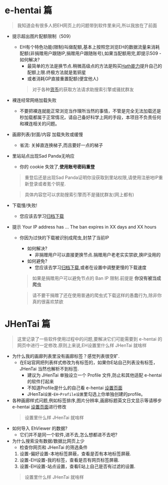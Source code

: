# e-hentai 篇

> 我知道会有很多人把EH网页上的问题带到软件里来问,所以我放在了前面
- 提示超出图片配额限制（509）
  - EH有个特色功能(限制)叫做配额,基本上按照您浏览EH的数据流量来消耗配额(非捐赠用户跟随IP,捐赠用户跟随账号),如果当配额用完,即提示509
    -如何解决?
      - 最简单的方法是换节点.稍微高级点的方法是购买[Hath能力](https://e-hentai.org/hathperks.php)提升自己的配额上限.终极方法就是氪铜星
      - 或者消耗GP直接重置配额(便宜他人)
      > 对于各种[货币](https://ehwiki.org/wiki/Currency/Chinese)的获取方法请求助搜索引擎或骚扰群友
- 裸连经常网络加载失败
  - 不要把裸连就能正常浏览当作理所当然的事情，不管是完全无法加载还是秒加载都属于正常情况，请自己备好科学上网的手段，本项目不负责任何和裸连相关的问题。
- 画廊列表/封面/内容 加载失败或缓慢
  - 省流: 关掉直连换梯子,而且要好一点的梯子
- 里站站点出现Sad Panda无响应
  - 你的 cookie 失效了,__使用账号密码重登__
  > 重登后还是出现Sad Panda证明你没获取到里站权限,请使用注册地IP重新登录或者氪个铜星.

  > 具体内容您可以求助搜索引擎而不是骚扰群友(网上都有)

- 下载慢/失败!
  - 您应该去学习[归档下载](https://ehwiki.org/wiki/Archives/Chinese)
- 提示 Your IP address has ... The ban expires in XX days and XX hours
  - 你因为过快的下载被识别成爬虫,封禁了当前IP
    - 如何解决?
      - 非捐赠用户可以直接更换节点.捐赠用户老老实实禁欲,换IP没用的
    - 如何避免?
      - 您应该去学习[归档下载](https://ehwiki.org/wiki/Archives/Chinese),或者在设置中调整更慢的下载速度
    > 如果是捐赠用户可以避免节点的 Ban IP 限制.前提是 __你没有被当成爬虫__

    >请不要干捐赠了还在使用普通的爬虫式下载这样的愚蠢行为,除非你真的很喜欢禁欲

# JHenTai 篇

> 这里记录了一些软件使用过程中的问题,要解决它们可能需要到 e-hentai 的网页中进行一定修改.原则上来说,EH设置里什么样 JHenTai 就啥样

- 为什么我的画廊列表里没有画廊标签？感觉列表很空旷.
  - 在E站官网把列表样式修改为有标签的，如果你E站自己列表没有标签，JHenTai 当然也解析不到标签.
    - 建议为 JHenTai 单独设立一个 Profile 文件,防止和其他适配 e-hentai的软件打起来
    - 不知道Profile是什么的自己看 e-hentai [设置页面](https://e-hentai.org/uconfig.php)
    - JHenTai`设置`-`EH`-`Profile设置`里勾选上你单独创建的profile。
- 各种画廊样式问题,例如标签排序,图片分辨率,画廊标题英文日文显示等请移步 e-hentai [设置页面](https://e-hentai.org/uconfig.php)进行修改
  > 设置里什么样 JHenTai 就啥样
- 如何导入 EhViewer 的数据?
  - 它们并不是同一个软件,进不去,怎么想都进不去吧?
- 为什么搜索没有数据/数据比网页上少
  - 检查你网页和 JHenTai 的筛选条件
  1. 设置-偏好设置-本地标签屏蔽，查看是否有本地标签屏蔽.
  2. 设置-EH设置-我的标签，查看是否有网页标签屏蔽.
  3. 设置-EH设置-站点设置，查看E站上自己是否有过滤的设置.
  > 设置里什么样 JHenTai 就啥样
